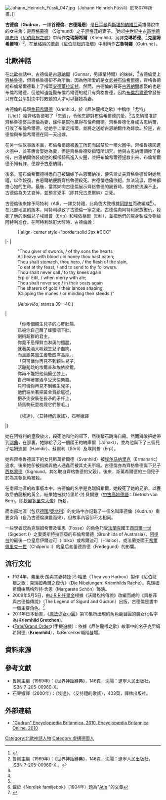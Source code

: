 {{NoteTA
|1=zh-cn:齐格弗里德; zh-hk:齊格菲; zh-tw:齊格菲
}}

[[File:Johann_Heinrich_Füssli_047.jpg|thumb]]（Johann Heinrich Füssli）於1807年所畫。]]

'''古德倫'''（'''Gudrun'''，一譯'''谷德倫'''、'''古德隆恩'''）是[[日耳曼|日耳曼]]與[[斯堪的納維亞|斯堪的納維亞]]英雄傳說中的女主角；是[[西格蒙德|西格蒙德]] （Sigmund）之子[[齊格菲|齊格菲]]的妻子。<ref name="gudrun">{{Cite web |url=http://www.britannica.com/EBchecked/topic/248176/Gudrun |title="Gudrun" Encyclopædia Britannica. 2010. Encyclopædia Britannica Online. 2010 |access-date=2011-01-27 |archive-date=2015-04-29 |archive-url=https://web.archive.org/web/20150429234453/http://www.britannica.com/EBchecked/topic/248176/Gudrun |dead-url=no }}</ref>她於[[中世紀|中世紀]][[中古高地德語|中古高地德語]][[史詩|史詩]]《[[尼伯龍根之歌|尼伯龍根之歌]]》中稱作'''克瑞姆希爾'''（Kriemhild，另譯'''克琳希德'''、<ref name="lu">魯剛主編（1989年）：《世界神話辭典》，146頁，沈陽：遼寧人民出版社，ISBN 7-205-00960-X 。</ref>'''克里姆希爾特'''）<ref name="gudrun"/>，在[[華格納|華格納]]的[[歌劇|歌劇]]《[[尼伯龍根的指環|尼伯龍根的指環]]》中則稱作'''古魯特娜'''（Gutrune）。

==北歐神話==
在[[北歐神話|北歐神話]]中，古德倫是[[古恩納爾|古恩納爾]]（Gunnar，另譯鞏特爾）的妹妹，<ref name="lu"/>古德倫愛上[[齊格魯德|齊格魯德]]，但齊格魯德卻不為所動，因為他所愛的是[[女武神|女武神]][[布倫希爾德|布倫希爾德]]，齊格魯德給布倫希爾德載上了指環[[安德華拉諾特|安德華拉諾特]]。然而，古德倫的哥哥[[古恩納爾|古恩納爾]]想娶的也是布倫希爾德，但他知道能娶布倫希爾德的就只有齊格魯德，因為[[布倫希爾德|布倫希爾德]]曾發誓只有在公平對決中打敗她的人才可以娶她為妻。

古德倫的母親[[格莉希爾德|格莉希爾德]]（Grimhild，於《尼伯龍根之歌》中稱作「尤特」（Ute））給齊格魯德喝了「忘酒」，令他忘卻對布倫希爾德的愛。<ref name="lu"/>古恩納爾准許齊格魯德娶古德倫為妻，條件是幫他贏得布倫希爾德。齊格魯德化身成古恩納爾，打敗了布倫希爾德，從她手上拿走指環，並將之送給古恩納爾作為嫁妝。於是，古德倫與布倫希爾德在同一天出嫁。

在另一個故事版本裏，布倫希爾德被[[奧丁|奧丁]]所罰而囚禁於一環火圈中。齊格魯德闖進火圈中，並答應會娶她為妻，但是齊格魯德受指環所詛咒。他與古恩納爾調換了身份，古恩納爾偽裝成他的模樣騎馬進入火圈，並把布倫希爾德拯救出來，布倫希爾德不知有詐，便嫁予古恩納爾。

後來，當布倫希爾德得悉自己被騙嫁予古恩爾納後，便告訴丈夫齊格魯德曾對她無禮，以作報復，古恩爾納便將齊格魯德殺死。古德倫悲痛欲絕，無法流淚，眾神都擔心她的生命。最後，當其姊向古德倫展示齊格魯德的屍首時，她終於流淚不止。古德倫為夫丈哀悼，並預言兇手（即其兄古恩爾納）之死。

古德倫後來嫁予阿特利（Atli，一譯艾特禮，此角色大致根據[[阿提拉|阿提拉]]而改編成<ref>載於《Nordisk familjebok》（1904年）題為"[http://runeberg.org/nfbb/0198.html Atle] {{Wayback|url=http://runeberg.org/nfbb/0198.html |date=20071113154708 }}"的文章</ref>）。在北部地區的版本，阿特利導致了古德倫一家之死。古德倫向阿特利家族復仇，殺死了他的兩個兒子埃爾普（Erip）和埃依梯爾（Eitil），並把他們的屍身製成食物給阿特利進食。在阿特利酩酊大醉時，古德倫說：

:{|align=center style="border:solid 2px #CCC"
|-
|
:"Thou giver of swords, / of thy sons the hearts
:All heavy with blood / in honey thou hast eaten;
:Thou shalt stomach, thou hero, / the flesh of the slain,
:To eat at thy feast, / and to send to thy followers.
:
:Thou shalt never call / to thy knees again
:Erp or Eitil, / when merry with ale;
:Thou shalt never see / in their seats again
:The sharers of gold / their lances shaping,
:(Clipping the manes / or minding their steeds.)"
:<br/>
:(''Atlakviða'', stanza 39—40.)
|
:「你兩個親生兒子的心肝肚腸，
:已被你自己蘸了蜂蜜咽下肚。
:劍術超群的君主，
:你竟不忌憚鮮血淋漓的膻腥，
:就著美酒大啖親生兒子血肉，
:而且談笑風生饗敬四座高朋。」
:
:「只可憐你再見不到親生兒子，
:活蹦亂跳的埃爾普和埃依梯爾。
:你再不能把他倆擁坐膝上，
:自己呷著麥酒享受天倫樂趣。
:只可憐你再見不到親生兒子，
:他們端坐著把黃金賞給扈從，
:把矛尖安裝在長矛的矛杆上，
:騎馬駒玩耍梳理它們鬃毛。」
:<br/>
:《埃達》，〈艾特禮的歌謠〉，石琴娥譯
|}

她在阿特利的皇殿放火，殺死他和他的部下，然後繫石跳海自殺。然而海浪把她帶到[[瑞典|瑞典]]，在那裏，她嫁給了另一個國王約納庫爾（Jónakr），並為他誕下了三個兒子哈姆迪爾（Hamdir）、蘇爾利（Sörli）及埃爾普（Erp）。

她與齊格魯德誕下的女兒斯萬希爾德（Svanhild）被[[埃尔马纳里克|埃尔马纳里克]]（Ermanaric）追求，後來她卻被指摘與他人通姦而被其丈夫所殺。古德倫亦為齊格魯德誕下兒子[[西格蒙德|西格蒙德]]（Sigmund，其名取自齊格魯德的父親）。後來，斯萬希爾德的三個兒子於為其執仇時被殺。

在南部地區的故事版本中，古德倫的名字是克瑞姆希爾，她殺死了她的兄弟，以獲取尼伯龍根的黃金，結果她被狄特里希·封·貝爾恩（[[中古高地德語|中古高地德語]]：Dietrich von Bern，即[[狄奧多里克大帝|狄奧多里克大帝]]）所殺。

而南部地區（包括[[德國|德國]]/[[奧地利|奧地利]]）的史詩中亦記載了一個名叫庫德倫（Kudrun）重要女角（自乃古德倫演變而來），但故事內容卻不太相同。

一些學者認為克瑞姆希爾及霍思（Fosse）的角色乃受[[法蘭克人|法蘭克]]國王[[西日爾一世|西日爾一世]]（Sigebert I）之妻奧斯特拉西亞的布倫希爾德（Brunhilda of Austrasia）、[[阿提拉|阿提拉]]的最後一位皇后伊爾迪可（Ildiko）或希爾迪可（Hildico）、或法蘭克國王[[希爾佩里克一世|希爾佩里克一世]]（Chilperic I）的皇后弗蕾德貢德（Fredegund）的影響。

==流行文化==
*1924年，弗里茨·朗與其妻特娅·冯·哈堡（Thea von Harbou）製作《尼伯龍根之歌：克瑞姆希爾之復仇》（Die Nibelungen: Kriemhilds Rache）。克瑞姆希爾由瑪格烈特·舍恩（Margarete Schön）飾演。
*2009年5月5日，由[[J·R·R·托爾金|J·R·R·托爾金]]根據《沃爾松格傳說》改編而成的《齊格菲與古德倫傳說》（The Legend of Sigurd and Gudrún）出版，古德倫是書中一個主要角色。<ref>{{Cite web |url=http://www.tolkienestate.com/sigurd-and-gudrun/ |title=The Tolkien Estate - Sigurd and Gudrun |accessdate=2011-01-27 |archive-date=2011-01-22 |archive-url=https://web.archive.org/web/20110122094659/http://www.tolkienestate.com/sigurd-and-gudrun/ |dead-url=yes }}</ref>
*2011年日本動畫，《[[魔法少女小圓|魔法少女小圓]]》第10集所出現的角色鹿目圓的魔女化名字為('''Kriemhild Gretchen''')。
* 《[[Fate/Grand_Order|Fate/Grand Order]]》（手機遊戲）：依據《尼伯龍根之歌》故事中的名子克里姆希爾德（'''Kriemhild'''），以Berserker職階登場。

==資料來源==
{{reflist}}

==參考文獻==
*魯剛主編（1989年）：《世界神話辭典》，146頁，沈陽：遼寧人民出版社，ISBN 7-205-00960-X。
*石琴娥譯（2000年）：《埃達》，〈艾特禮的歌謠〉，403頁，譯林出版社。

==外部連結==
{{commons category|Kriemhild}}
*[http://www.britannica.com/EBchecked/topic/248176/Gudrun "Gudrun" Encyclopædia Britannica. 2010. Encyclopædia Britannica Online. 2010] {{Wayback|url=http://www.britannica.com/EBchecked/topic/248176/Gudrun |date=20150429234453 }}

{{Authority control}}
[[Category:北歐神話人物|Category:北歐神話人物]]
[[Category:虛構德國人|Category:虛構德國人]]